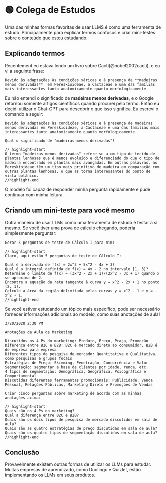 
# 🟢 Colega de Estudos

Uma das minhas formas favoritas de usar LLMS é como uma ferramenta de estudo. Principalmente para explicar termos confusos e criar mini-testes sobre o conteúdo que estou estudando.

## Explicando termos

Recentement eu estava lendo um livro sobre Cacti(@nobel2002cacti), e eu vi a seguinte frase:

```text
Devido às adaptações às condições xéricas e à presença de **madeiras menos derivadas**  em Pereskioideae, a Cactaceae é uma das famílias mais interessantes tanto anatomicamente quanto morfologicamente.
```

Eu não entendi o significado de **madeiras menos derivadas**, e o Google retornou somente artigos científicos quando procurei pelo termo. Então eu decidi utilizar o Chat-GPT para descobrir o que isso significa. Eu escrevi o comando a seguir:

```text
Devido às adaptações às condições xéricas e à presença de madeiras menos derivadas em Pereskioideae, a Cactaceae é uma das famílias mais interessantes tanto anatomicamente quanto morfologicamente.

Qual o significado de "madeiras menos derivadas"?

// highlight-start
O termo "madeiras menos derivadas" refere-se a um tipo de tecido de plantas lenhosas que é menos evoluído e diferenciado do que o tipo de madeira encontrado em plantas mais avançadas. Em outras palavras, as Pereskioideae têm um tipo mais primitivo de madeira em comparação com outras plantas lenhosas, o que as torna interessantes do ponto de vista botânico.
//highlight-end
```

O modelo foi capaz de responder minha pergunta rapidamente e pude continuar com minha leitura.

## Criando um mini-teste para você mesmo

Outra maneira de usar LLMs como uma ferramenta de estudo é testar a si mesmo. Se você tiver uma prova de cálculo chegando, poderia simplesmente perguntar:

```text
Gerar 5 perguntas de teste de Cálculo I para mim:

// highlight-start
Claro, aqui estão 5 perguntas de teste de Cálculo I:

Qual é a derivada de f(x) = 2x^3 + 5x^2 - 4x + 3?
Qual é a integral definida de f(x) = 4x - 2 no intervalo [1, 3]?
Determine o limite de f(x) = (3x^2 - 2x + 1)/(2x^2 - 3x + 1) quando x se aproxima de 2.
Encontre a equação da reta tangente à curva y = x^2 - 2x + 1 no ponto (2, 1).
Calcule a área da região delimitada pelas curvas y = x^2 - 1 e y = -x^2 + 1.
//highlight-end
```

Se você estiver estudando um tópico mais específico, pode ser necessário fornecer informações adicionais ao modelo, como suas anotações de aula!

```text
3/20/2020 2:30 PM

Anotações da Aula de Marketing

Discutidos os 4 Ps do marketing: Produto, Preço, Praça, Promoção
Diferença entre B2C e B2B: B2C é mercado direto ao consumidor, B2B é de empresa para empresa
Diferentes tipos de pesquisa de mercado: Quantitativa e Qualitativa, como pesquisas e grupos focais
Estratégias de Preço: Skimming, Penetração, Concorrência e Valor
Segmentação: segmentar a base de clientes por idade, renda, etc.
4 tipos de segmentação: Demográfica, Geográfica, Psicográfica e Comportamental
Discutidas diferentes ferramentas promocionais: Publicidade, Venda Pessoal, Relações Públicas, Marketing Direto e Promoções de Vendas

Criar cinco perguntas sobre marketing de acordo com as minhas anotações acima:

// highlight-start
Quais são os 4 Ps do marketing?
Qual a diferença entre B2C e B2B?
Quais são os dois tipos de pesquisa de mercado discutidos em sala de aula?
Quais são as quatro estratégias de preço discutidas em sala de aula?
Quais são os quatro tipos de segmentação discutidos em sala de aula?
//highlight-end
```

## Conclusão

Provavelmente existem outras formas de utilizar os LLMs para estudar. Muitas empresas de aprendizado, como Duolingo e Quizlet, estão implementando os LLMs em seus produtos.
